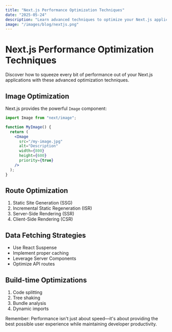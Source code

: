```yaml
---
title: "Next.js Performance Optimization Techniques"
date: "2025-05-24"
description: "Learn advanced techniques to optimize your Next.js applications for maximum performance, including image optimization, route optimization, and build-time improvements."
image: "/images/blog/nextjs.png"
---
```


# Next.js Performance Optimization Techniques

Discover how to squeeze every bit of performance out of your Next.js applications with these advanced optimization techniques.

## Image Optimization

Next.js provides the powerful `Image` component:

```jsx
import Image from "next/image";

function MyImage() {
  return (
    <Image
      src="/my-image.jpg"
      alt="Description"
      width={800}
      height={600}
      priority={true}
    />
  );
}
```

## Route Optimization

1. Static Site Generation (SSG)
2. Incremental Static Regeneration (ISR)
3. Server-Side Rendering (SSR)
4. Client-Side Rendering (CSR)

## Data Fetching Strategies

- Use React Suspense
- Implement proper caching
- Leverage Server Components
- Optimize API routes

## Build-time Optimizations

1. Code splitting
2. Tree shaking
3. Bundle analysis
4. Dynamic imports

Remember: Performance isn't just about speed—it's about providing the best possible user experience while maintaining developer productivity.

